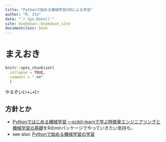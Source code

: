```yaml
---
title: "Pythonで始める機械学習のRによる学習"
author: "R. Ito"
date: "`r Sys.Date()`"
site: bookdown::bookdown_site
documentclass: book
---
```


# まえおき {-}

```r
knitr::opts_chunk$set(
  collapse = TRUE,
  comment = " ##"
  )
```

やるぞい(੭•̀ᴗ•̀)੭

## 方針とか {- #hoshin}

- [Pythonではじめる機械学習 ―scikit-learnで学ぶ特徴量エンジニアリングと機械学習の基礎](https://www.amazon.co.jp/dp/4873117984/)をRのmlrパッケージでやっていきたい気持ち。
- see also: [Pythonで始める機械学習の学習](https://nozma.github.io/ml_with_python_note/)
